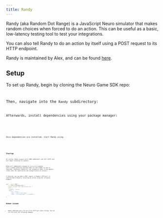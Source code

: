 ```yaml
---
title: Randy
---
```



Randy (aka Random Dot Range) is a JavaScript Neuro simulator that makes random choices when forced to do an action. This can be useful as a basic, low-latency testing tool to test your integrations.

You can also tell Randy to do an action by itself using a POST request to its HTTP endpoint.

Randy is maintained by Alex, and can be found [here](https://github.com/VedalAI/neuro-game-sdk/tree/main/Randy).

## Setup

To set up Randy, begin by cloning the Neuro Game SDK repo:
<Code code="git clone https://github.com/VedalAI/neuro-game-sdk" lang="sh" />

Then, navigate into the `Randy` subdirectory:
<Code code="cd Randy" lang="sh" />

Afterwards, install dependencies using your package manager:
<Tabs syncKey="package-manager">
  <TabItem label="npm">
    <Code code="npm install" lang="sh" />
  </TabItem>
  <TabItem label="yarn">
    <Code code="yarn install" lang="sh" />
  </TabItem>
  <TabItem label="pnpm">
    <Code code="pnpm install" lang="sh" />
  </TabItem>
</Tabs>

Once dependencies are installed, start Randy using:
<Tabs syncKey="package-manager">
  <TabItem label="npm">
    <Code code="npm run start" lang="sh" />
  </TabItem>
  <TabItem label="yarn">
    <Code code="yarn run start" lang="sh" />
  </TabItem>
  <TabItem label="pnpm">
    <Code code="pnpm run start" lang="sh" />
  </TabItem>
</Tabs>

## Startup

On startup, Randy occupies ports 8080 (WebSocket) and 1337 (HTTP) and will begin listening for packets.

Randy will immediately respond to `actions/force` packets with a random selection and mock data for the schema (if one is required). Otherwise, Randy will not respond or react to any packets (other than the registration and unregistration of actions).

If desired, you can make a POST request to Randy's HTTP port to simulate Neuro manually selecting an action using the following example:

```bash
curl --request POST \
  --url http://localhost:1337/ \
  --header 'Content-Type: application/json' \
  --data '{
    "command": "action",
    "data": {
        "id": "blegh",
        "name": "join_friend_lobby",
        "data": "{\"friend_name\": \"jerma985\"}"
    }
}'
```

## Known issues

- Randy sometimes won't let go of his HTTP port when closing. You can fix this with the following command:

<Tabs syncKey="package-manager">
  <TabItem label="npm">
    <Code code="npx kill-port 1337" lang="sh" />
  </TabItem>
  <TabItem label="yarn">
    <Code code="yarn dlx kill-port 1337" lang="sh" />
  </TabItem>
  <TabItem label="pnpm">
    <Code
      code={`pnpx kill-port 1337\n# or\npnpm dlx kill-port 1337`}
      lang="sh"
    />
  </TabItem>
</Tabs>
